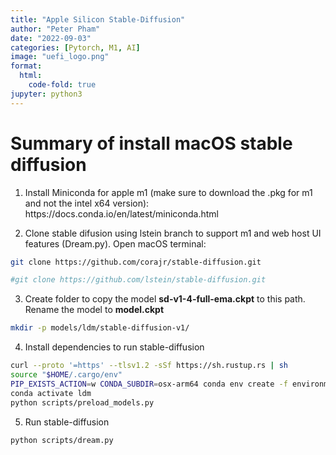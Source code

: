 ```yaml
---
title: "Apple Silicon Stable-Diffusion"
author: "Peter Pham"
date: "2022-09-03"
categories: [Pytorch, M1, AI]
image: "uefi_logo.png"
format:
  html:
    code-fold: true
jupyter: python3
---
```


# Summary of install macOS stable diffusion

1. Install Miniconda for apple m1 (make sure to download the .pkg for m1 and not the intel x64 version):
https://docs.conda.io/en/latest/miniconda.html

2. Clone stable difusion using lstein branch to support m1 and web host UI features (Dream.py). Open macOS terminal:
```bash
git clone https://github.com/corajr/stable-diffusion.git

#git clone https://github.com/lstein/stable-diffusion.git
```

3. Create folder to copy the model **sd-v1-4-full-ema.ckpt** to this path. Rename the model to **model.ckpt**
```bash
mkdir -p models/ldm/stable-diffusion-v1/
```

4. Install dependencies to run stable-diffusion
```bash
curl --proto '=https' --tlsv1.2 -sSf https://sh.rustup.rs | sh
source "$HOME/.cargo/env"
PIP_EXISTS_ACTION=w CONDA_SUBDIR=osx-arm64 conda env create -f environment-mac.yaml
conda activate ldm
python scripts/preload_models.py
```

5. Run stable-diffusion

```bash
python scripts/dream.py
```